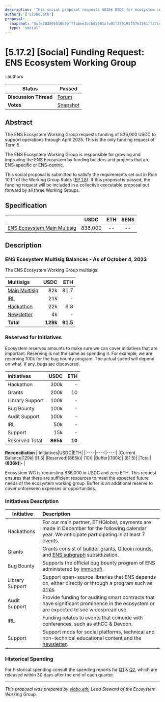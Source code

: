 ```yaml
---
description: 'This social proposal requests $836k USDC for ecosystem initiatives, including grants, hackathons, and partnerships.'
authors: ['slobo.eth']
proposal:
  snapshot: '0xfe303865510b5ef7fabee2bcbd5081afa01f276195f57e1561ff27c477459984'
  type: 'social'
---
```


# [5.17.2] [Social] Funding Request: ENS Ecosystem Working Group

::authors

| **Status**            | Passed                                                                                                                   |
| --------------------- | ------------------------------------------------------------------------------------------------------------------------ |
| **Discussion Thread** | [Forum](https://discuss.ens.domains/t/5-17-2-social-funding-request-ens-ecosystem-working-group/19678)                   |
| **Votes**             | [Snapshot](https://snapshot.box/#/s:ens.eth/proposal/0xfe303865510b5ef7fabee2bcbd5081afa01f276195f57e1561ff27c477459984) |

## Abstract

The ENS Ecosystem Working Group requests funding of 836,000 USDC to support operations through April 2025. This is the only funding request of Term 5.

The ENS Ecosystem Working Group is responsible for growing and improving the ENS Ecosystem by funding builders and projects that are ENS-specific or ENS-centric.

This social proposal is submitted to satisfy the requirements set out in Rule 10.1.1 of the Working Group Rules ([EP 1.8](https://docs.ens.domains/v/governance/governance-proposals/term-1/ep12-working-group-rules)). If this proposal is passed, the funding request will be included in a collective executable proposal put forward by all three Working Groups.

## Specification

|                                                                                                        |  USDC   | ETH | $ENS |
| ------------------------------------------------------------------------------------------------------ | :-----: | :-: | :--: |
| [ENS Ecosystem Main Multisig](https://etherscan.io/address/0x2686a8919df194aa7673244549e68d42c1685d03) | 836,000 | --  |  --  |

## Description

### ENS Ecosystem Multisig Balances - As of October 4, 2023

The ENS Ecosystem Working Group multisigs:

| Multisigs                                                                                |     USDC |      ETH |
| :--------------------------------------------------------------------------------------- | -------: | -------: |
| [Main Multisig](https://etherscan.io/address/0x2686a8919df194aa7673244549e68d42c1685d03) |      82k |     81.7 |
| [IRL](https://etherscan.io/address/0x536013c57daf01d78e8a70cad1b1abada9411819)           |      21k |        - |
| [Hackathon](https://etherscan.io/address/0x9b9c249be04dd433c7e8fbbf5e61e6741b89966d)     |      22k |      9.8 |
| [Newsletter](https://etherscan.io/address/0x13aEe52C1C688d3554a15556c5353cb0c3696ea2)    |       4k |        - |
| **Total**                                                                                | **129k** | **91.5** |

### Reserved for Initiatives

Ecosystem reserves amounts to make sure we can cover initiatives that are important. Reserving is not the same as spending it. For example, we are reserving 100k for the bug bounty program. The actual spend will depend on what, if any, bugs are discovered.

| Initiatives     |     USDC |    ETH |
| :-------------- | -------: | -----: |
| Hackathon       |     300k |      - |
| Grants          |     200k |     10 |
| Library Support |     100k |      - |
| Bug Bounty      |     100k |      - |
| Audit Support   |     100k |      - |
| IRL             |      50k |      - |
| Support         |      15k |      - |
| Reserved Total  | **865k** | **10** |

**Reconciliation**
| Initiatives|USDC|ETH|
|:----|----:|----:|
|Current Balance|129k| 91.5|
|Reserved|(865k)| (10)|
|Buffer|(100k)| (81.5)|
|Total|**(836k)**|**-** |

Ecosystem WG is requesting 836,000 in USDC and zero ETH. This request ensures that there are sufficient resources to meet the expected future needs of the ecosystem working group. Buffer is an additional reserve to cover unforeseen expenses or opportunities.

### Initiatives Description

| Initiative      | Description                                                                                                                                                                                                                                                                                                           |
| --------------- | :-------------------------------------------------------------------------------------------------------------------------------------------------------------------------------------------------------------------------------------------------------------------------------------------------------------------- |
| Hackathons      | For our main partner, ETHGlobal, payments are made in December for the following calendar year. We anticipate participating in at least 7 events.                                                                                                                                                                     |
| Grants          | Grants consist of [builder grants](https://discuss.ens.domains/t/term-5-grants-summary/18921), [Gitcoin rounds](https://discuss.ens.domains/t/gg20-ens-identity-round-conclusion/19301), and [ENS subgraph](https://discuss.ens.domains/t/ens-subgraph-migration-to-the-decentralised-version/19183/4) subsidization. |
| Bug Bounty      | Supports the official bug bounty program of ENS administered by [immunefi](https://immunefi.com/bug-bounty/ens/information/).                                                                                                                                                                                         |
| Library Support | Support open-source libraries that ENS depends on, either directly or through a program such as [drips](https://blog.ens.domains/post/supporting-software-dependencies-with-drips).                                                                                                                                   |
| Audit Support   | Provide funding for auditing smart contracts that have significant prominence in the ecosystem or are expected to see widespread use.                                                                                                                                                                                 |
| IRL             | Funding relates to events that coincide with conferences, such as ethCC & Devcon.                                                                                                                                                                                                                                     |
| Support         | Support mods for social platforms, technical and non-technical educational content and the [newsletter](https://discuss.ens.domains/t/ens-dao-newsletter-70-09-24-24/19621).                                                                                                                                          |

### Historical Spending

For historical spending consult the spending reports for [Q1](https://discuss.ens.domains/t/term-5-working-group-spending-summary-2024-q1/19146) & [Q2](https://discuss.ens.domains/t/term-5-working-group-spending-summary-2024-q2/19449), which are released within 30 days after the end of each quarter.

---

_This proposal was prepared by [slobo.eth](https://x.com/AlexSlobodnik), Lead Steward of the Ecosystem Working Group._
